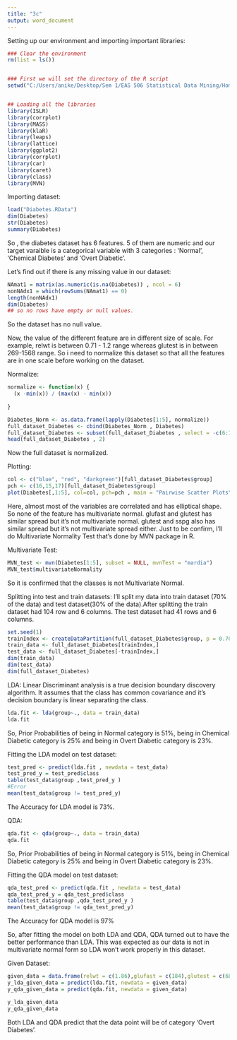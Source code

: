 ---
title: "3c"
output: word_document
---

Setting up our environment and importing important libraries:
```{r}
### Clear the environment 
rm(list = ls())


### First we will set the directory of the R script 
setwd("C:/Users/anike/Desktop/Sem 1/EAS 506 Statistical Data Mining/Homework/Homework 3")


## Loading all the libraries 
library(ISLR)
library(corrplot)
library(MASS)
library(klaR)
library(leaps)
library(lattice)
library(ggplot2)
library(corrplot)
library(car)
library(caret)
library(class)
library(MVN)

```


Importing dataset: 

```{r}
load("Diabetes.RData")
dim(Diabetes)
str(Diabetes)
summary(Diabetes)
```

So , the diabetes dataset has 6 features. 5 of them are numeric and our target varaible is a categorical variable with 3 categories : 'Normal',
'Chemical Diabetes' and 'Overt Diabetic'.

Let's find out if there is any missing value in our dataset: 
```{r}

NAmat1 = matrix(as.numeric(is.na(Diabetes)) , ncol = 6)
nonNAdx1 = which(rowSums(NAmat1) == 0)
length(nonNAdx1)
dim(Diabetes)
## so no rows have empty or null values.
```
So the dataset has no null value. 

Now, the value of the different feature are in different size of scale. For example, relwt is between 0.71 - 1.2 range whereas glutest is in between 269-1568 range. So i need to normalize this dataset so that all the features are in one scale before working on the dataset.

Normalize: 
```{r}
normalize <- function(x) {
  (x -min(x)) / (max(x) - min(x))
  
}

Diabetes_Norm <- as.data.frame(lapply(Diabetes[1:5], normalize))
full_dataset_Diabetes <- cbind(Diabetes_Norm , Diabetes)
full_dataset_Diabetes <- subset(full_dataset_Diabetes , select = -c(6:10))
head(full_dataset_Diabetes , 2)

```

Now the full dataset is normalized. 

Plotting: 

```{r}
col <- c("blue", "red", "darkgreen")[full_dataset_Diabetes$group]
pch <- c(16,15,17)[full_dataset_Diabetes$group]
plot(Diabetes[,1:5], col=col, pch=pch , main = "Pairwise Scatter Plots")
```

Here, almost most of the variables are correlated and has elliptical shape. So none of the feature has multivariate normal. glufast and glutest has similar spread but it's not multivariate normal. glutest and sspg also has similar spread but it's not multivariate spread either. 
Just to be confirm, I'll do Multivariate Normality Test that's done by MVN package in R.

Multivariate Test: 
```{r}
MVN_test <- mvn(Diabetes[1:5], subset = NULL, mvnTest = "mardia")
MVN_test$multivariateNormality

```
So it is confirmed that the classes is not Multivariate Normal.

Splitting into test and train datasets: 
I'll split my data into train dataset (70% of the data) and test dataset(30% of the data).After splitting the train dataset had 104 row and 6 columns. The test dataset had 41 rows and 6 columns.

```{r}
set.seed(1)
trainIndex <- createDataPartition(full_dataset_Diabetes$group, p = 0.70,list = FALSE,times = 1)
train_data <- full_dataset_Diabetes[trainIndex,]
test_data <- full_dataset_Diabetes[-trainIndex,]
dim(train_data)
dim(test_data)
dim(full_dataset_Diabetes)
```

LDA: 
Linear Discriminant analysis is a true decision boundary discovery algorithm. It assumes that the class has common covariance and it's decision boundary is linear separating the class.

```{r}
lda.fit <- lda(group~., data = train_data)
lda.fit
```

So, Prior Probabilities of being in Normal category is 51%, being in Chemical Diabetic category is 25% and being in Overt Diabetic category is 23%.

Fitting the LDA model on test dataset: 
```{r}
test_pred <- predict(lda.fit , newdata = test_data)
test_pred_y = test_pred$class
table(test_data$group ,test_pred_y )
#Error
mean(test_data$group != test_pred_y)
```
The Accuracy for LDA model is 73%. 

QDA: 

```{r}
qda.fit <- qda(group~., data = train_data)
qda.fit
```

So, Prior Probabilities of being in Normal category is 51%, being in Chemical Diabetic category is 25% and being in Overt Diabetic category is 23%. 


Fitting the QDA model on test dataset: 

```{r}
qda_test_pred <- predict(qda.fit , newdata = test_data)
qda_test_pred_y = qda_test_pred$class
table(test_data$group ,qda_test_pred_y )
mean(test_data$group != qda_test_pred_y)
```
The Accuracy for QDA model is 97%

So, after fitting the model on both LDA and QDA, QDA turned out to have the better performance than LDA. This was expected as our data is not in multivariate normal form so LDA won't work properly in this dataset.

Given Dataset:
```{r}
given_data = data.frame(relwt = c(1.86),glufast = c(184),glutest = c(68),instest = c(122),sspg = c(544),group = c('x'))
y_lda_given_data = predict(lda.fit, newdata = given_data)
y_qda_given_data = predict(qda.fit, newdata = given_data)

y_lda_given_data
y_qda_given_data

```
Both LDA and QDA predict that the data point will be of category 'Overt Diabetes'.
